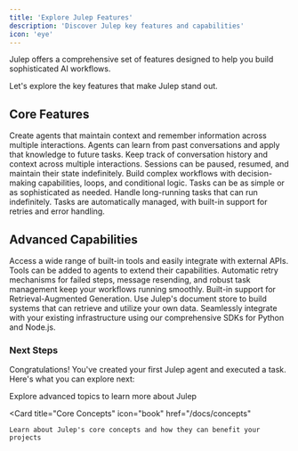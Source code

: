 ```yaml
---
title: 'Explore Julep Features'
description: 'Discover Julep key features and capabilities'
icon: 'eye'
---
```


Julep offers a comprehensive set of features designed to help you build sophisticated AI workflows. 

Let's explore the key features that make Julep stand out.

## Core Features

<CardGroup cols={2}>
  <Card title="🧠 Persistent AI Agents" icon="brain">
    Create agents that maintain context and remember information across multiple interactions. Agents can learn from past conversations and apply that knowledge to future tasks.
  </Card>

  <Card title="💾 Stateful Sessions" icon="database">
    Keep track of conversation history and context across multiple interactions. Sessions can be paused, resumed, and maintain their state indefinitely.
  </Card>

  <Card title="🔄 Multi-Step Tasks" icon="arrows-spin">
    Build complex workflows with decision-making capabilities, loops, and conditional logic. Tasks can be as simple or as sophisticated as needed.
  </Card>

  <Card title="⏳ Task Management" icon="hourglass">
    Handle long-running tasks that can run indefinitely. Tasks are automatically managed, with built-in support for retries and error handling.
  </Card>
</CardGroup>

## Advanced Capabilities

<CardGroup cols={2}>
  <Card title="🛠️ Built-in Tools" icon="wrench">
    Access a wide range of built-in tools and easily integrate with external APIs. Tools can be added to agents to extend their capabilities.
  </Card>

  <Card title="🔧 Self-Healing" icon="bandage">
    Automatic retry mechanisms for failed steps, message resending, and robust task management keep your workflows running smoothly.
  </Card>

  <Card title="📚 RAG Support" icon="books">
    Built-in support for Retrieval-Augmented Generation. Use Julep's document store to build systems that can retrieve and utilize your own data.
  </Card>

  <Card title="🔌 Easy Integration" icon="plug">
    Seamlessly integrate with your existing infrastructure using our comprehensive SDKs for Python and Node.js.
  </Card>
</CardGroup>

### Next Steps

Congratulations! You've created your first Julep agent and executed a task. Here's what you can explore next:

<CardGroup cols={2}>
  <Card
    title="Advanced Topics"
    icon="play"
    href="/docs/advanced"
  >
    Explore advanced topics to learn more about Julep
  </Card>

  <Card
    title="Core Concepts"
    icon="book"
    href="/docs/concepts"
  >
    Learn about Julep's core concepts and how they can benefit your projects
  </Card>
</CardGroup>